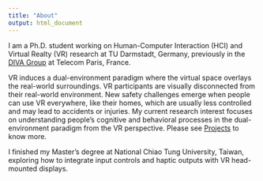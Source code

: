 ```yaml
---
title: "About"
output: html_document
---
```


I am a Ph.D. student working on Human-Computer Interaction (HCI) and Virtual Realty (VR) research at TU Darmstadt, Germany, previously in the [DIVA Group](https://diva.telecom-paristech.fr/) at Telecom Paris, France.

VR induces a dual-environment paradigm where the virtual space overlays the real-world surroundings. VR participants are visually disconnected from their real-world environment. New safety challenges emerge when people can use VR everywhere, like their homes, which are usually less controlled and may lead to accidents or injuries. My current research interest focuses on understanding people's cognitive and behavioral processes in the dual-environment paradigm from the VR perspective. Please see [Projects](https://wenjietseng.com/wjiesite/projects.html) to know more.

I finished my Master's degree at National Chiao Tung University, Taiwan, exploring how to integrate input controls and haptic outputs with VR head-mounted displays.


<!-- This site is inspired by the following rmarkdown websites: [LabJournal from CrumpLab](https://github.com/CrumpLab/LabJournalWebsite) and [privefl](https://github.com/privefl/rmarkdown-website-template?tab=readme-ov-file). -->